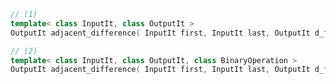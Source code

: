 ```cpp
// (1)
template< class InputIt, class OutputIt >
OutputIt adjacent_difference( InputIt first, InputIt last, OutputIt d_first );

// (2)
template< class InputIt, class OutputIt, class BinaryOperation >
OutputIt adjacent_difference( InputIt first, InputIt last, OutputIt d_first, BinaryOperation op );
```
